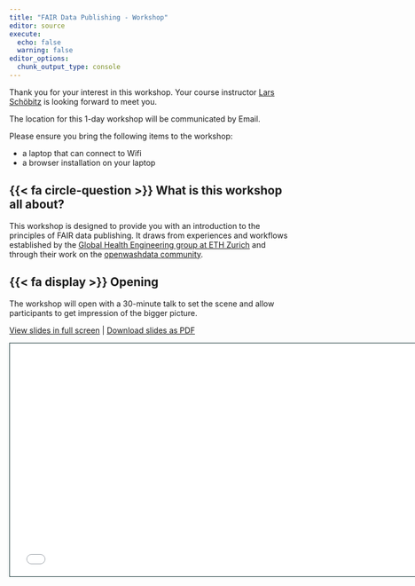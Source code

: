 ```yaml
---
title: "FAIR Data Publishing - Workshop"
editor: source
execute: 
  echo: false
  warning: false
editor_options: 
  chunk_output_type: console
---
```


Thank you for your interest in this workshop. Your course instructor [Lars Schöbitz](https://ghe.ethz.ch/about/people/person-detail.MjkyODc2.TGlzdC80MTI2LC0xNDYwMDMwNTU3.html) is looking forward to meet you. 

The location for this 1-day workshop will be communicated by Email. 

Please ensure you bring the following items to the workshop:

-   a laptop that can connect to Wifi
-   a browser installation on your laptop

## {{< fa circle-question >}} What is this workshop all about?

This workshop is designed to provide you with an introduction to the principles of FAIR data publishing. It draws from experiences and workflows established by the [Global Health Engineering group at ETH Zurich](https://ghe.ethz.ch/) and through their work on the [openwashdata community](https://openwashdata.org/).

## {{< fa display >}} Opening 

The workshop will open with a 30-minute talk to set the scene and allow participants to get impression of the bigger picture. 

[View slides in full screen](../slides/lec-00-opening.html) | [Download slides as PDF](https://github.com/fairdatapub-washcentre/website/raw/main/slides/lec-00-opening.pdf)

```{=html}
<iframe class="slide-deck" src="../slides/lec-00-opening.html" height="420" width="747" style="border: 1px solid #123233;"></iframe>
```


